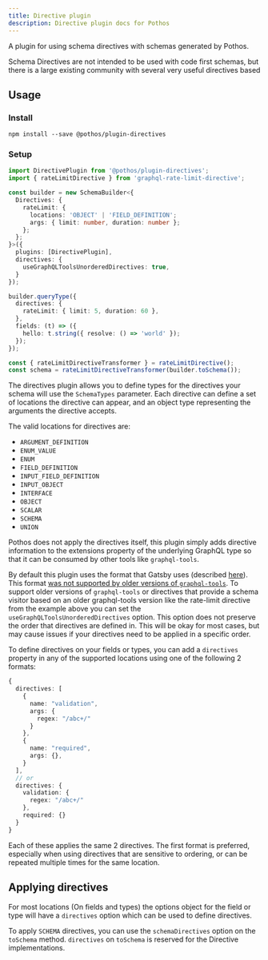 ```yaml
---
title: Directive plugin
description: Directive plugin docs for Pothos
---
```


A plugin for using schema directives with schemas generated by Pothos.

Schema Directives are not intended to be used with code first schemas, but there is a large existing
community with several very useful directives based

## Usage

### Install

```package-install
npm install --save @pothos/plugin-directives
```

### Setup

```typescript
import DirectivePlugin from '@pothos/plugin-directives';
import { rateLimitDirective } from 'graphql-rate-limit-directive';

const builder = new SchemaBuilder<{
  Directives: {
    rateLimit: {
      locations: 'OBJECT' | 'FIELD_DEFINITION';
      args: { limit: number, duration: number };
    };
  };
}>({
  plugins: [DirectivePlugin],
  directives: {
    useGraphQLToolsUnorderedDirectives: true,
  }
});

builder.queryType({
  directives: {
    rateLimit: { limit: 5, duration: 60 },
  },
  fields: (t) => ({
    hello: t.string({ resolve: () => 'world' });
  });
});

const { rateLimitDirectiveTransformer } = rateLimitDirective();
const schema = rateLimitDirectiveTransformer(builder.toSchema());
```

The directives plugin allows you to define types for the directives your schema will use the
`SchemaTypes` parameter. Each directive can define a set of locations the directive can appear, and
an object type representing the arguments the directive accepts.

The valid locations for directives are:

- `ARGUMENT_DEFINITION`
- `ENUM_VALUE`
- `ENUM`
- `FIELD_DEFINITION`
- `INPUT_FIELD_DEFINITION`
- `INPUT_OBJECT`
- `INTERFACE`
- `OBJECT`
- `SCALAR`
- `SCHEMA`
- `UNION`

Pothos does not apply the directives itself, this plugin simply adds directive information to the
extensions property of the underlying GraphQL type so that it can be consumed by other tools like
`graphql-tools`.

By default this plugin uses the format that Gatsby uses \(described
[here](https://github.com/graphql/graphql-js/issues/1343#issuecomment-479871020)\). This format
[was not supported by older versions of `graphql-tools`](https://github.com/ardatan/graphql-tools/issues/2534).
To support older versions of `graphql-tools` or directives that provide a schema visitor based on an
older graphql-tools version like the rate-limit directive from the example above you can set the
`useGraphQLToolsUnorderedDirectives` option. This option does not preserve the order that directives
are defined in. This will be okay for most cases, but may cause issues if your directives need to be
applied in a specific order.

To define directives on your fields or types, you can add a `directives` property in any of the
supported locations using one of the following 2 formats:

```typescript
{
  directives: [
    {
      name: "validation",
      args: {
        regex: "/abc+/"
      }
    },
    {
      name: "required",
      args: {},
    }
  ],
  // or
  directives: {
    validation: {
      regex: "/abc+/"
    },
    required: {}
  }
}
```

Each of these applies the same 2 directives. The first format is preferred, especially when using
directives that are sensitive to ordering, or can be repeated multiple times for the same location.

## Applying directives

For most locations (On fields and types) the options object for the field or type will have a
`directives` option which can be used to define directives.

To apply `SCHEMA` directives, you can use the `schemaDirectives` option on the `toSchema` method.
`directives` on `toSchema` is reserved for the Directive implementations.
